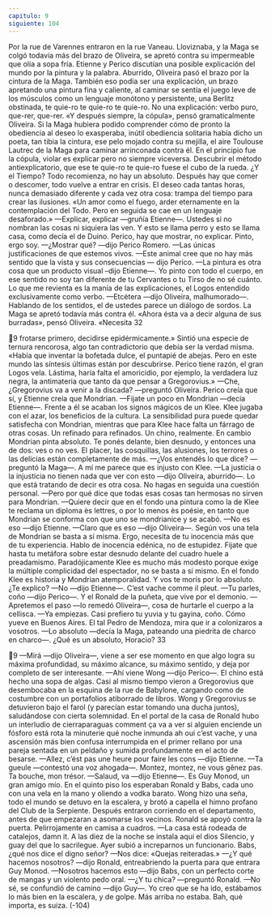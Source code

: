 ```yaml
---
capitulo: 9
siguiente: 104
---
```


Por la rue de Varennes entraron en la rue Vaneau. Lloviznaba, y la Maga se
colgó todavía más del brazo de Oliveira, se apretó contra su impermeable que
olía a sopa fría. Etienne y Perico discutían una posible explicación del mundo por
la pintura y la palabra. Aburrido, Oliveira pasó el brazo por la cintura de la
Maga. También eso podía ser una explicación, un brazo apretando una pintura
fina y caliente, al caminar se sentía el juego leve de los músculos como un
lenguaje monótono y persistente, una Berlitz obstinada, te quie-ro te quie-ro te
quie-ro. No una explicación: verbo puro, que-rer, que-rer. «Y después siempre, la
cópula», pensó gramaticalmente Oliveira. Si la Maga hubiera podido
comprender cómo de pronto la obediencia al deseo lo exasperaba, inútil
obediencia solitaria había dicho un poeta, tan tibia la cintura, ese pelo mojado
contra su mejilla, el aire Toulouse Lautrec de la Maga para caminar arrinconada
contra él. En el principio fue la cópula, violar es explicar pero no siempre
viceversa. Descubrir el método antiexplicatorio, que ese te quie-ro te quie-ro
fuese el cubo de la rueda. ¿Y el Tiempo? Todo recomienza, no hay un absoluto.
Después hay que comer o descomer, todo vuelve a entrar en crisis. El deseo cada
tantas horas, nunca demasiado diferente y cada vez otra cosa: trampa del tiempo
para crear las ilusiones. «Un amor como el fuego, arder eternamente en la
contemplación del Todo. Pero en seguida se cae en un lenguaje desaforado.»
—Explicar, explicar —gruñía Etienne—. Ustedes si no nombran las cosas ni
siquiera las ven. Y esto se llama perro y esto se llama casa, como decía el de
Duino. Perico, hay que mostrar, no explicar. Pinto, ergo soy.
—¿Mostrar qué? —dijo Perico Romero.
—Las únicas justificaciones de que estemos vivos.
—Este animal cree que no hay más sentido que la vista y sus consecuencias —
dijo Perico.
—La pintura es otra cosa que un producto visual –dijo Etienne—. Yo pinto
con todo el cuerpo, en ese sentido no soy tan diferente de tu Cervantes o tu Tirso
de no sé cuánto. Lo que me revienta es la manía de las explicaciones, el Logos
entendido exclusivamente como verbo.
—Etcétera —dijo Oliveira, malhumorado—. Hablando de los sentidos, el de
ustedes parece un diálogo de sordos. La Maga se apretó todavía más contra él.
«Ahora ésta va a decir alguna de sus burradas», pensó Oliveira. «Necesita
32

9
frotarse primero, decidirse epidérmicamente.» Sintió una especie de ternura
rencorosa, algo tan contradictorio que debía ser la verdad misma. «Había que
inventar la bofetada dulce, el puntapié de abejas. Pero en este mundo las síntesis
últimas están por descubrirse. Perico tiene razón, el gran Logos vela. Lástima,
haría falta el amoricidio, por ejemplo, la verdadera luz negra, la antimateria que
tanto da que pensar a Gregorovius.»
—Che, ¿Gregorovius va a venir a la discada? —preguntó Oliveira.
Perico creía que sí, y Etienne creía que Mondrian.
—Fijate un poco en Mondrian —decía Etienne—. Frente a él se acaban los
signos mágicos de un Klee. Klee jugaba con el azar, los beneficios de la cultura.
La sensibilidad pura puede quedar satisfecha con Mondrian, mientras que para
Klee hace falta un fárrago de otras cosas. Un refinado para refinados. Un chino,
realmente. En cambio Mondrian pinta absoluto. Te ponés delante, bien desnudo,
y entonces una de dos: ves o no ves. El placer, las cosquillas, las alusiones, los
terrores o las delicias están completamente de más.
—¿Vos entendés lo que dice? —preguntó la Maga—. A mí me parece que es
injusto con Klee.
—La justicia o la injusticia no tienen nada que ver con esto —dijo Oliveira,
aburrido—. Lo que está tratando de decir es otra cosa. No hagas en seguida una
cuestión personal.
—Pero por qué dice que todas esas cosas tan hermosas no sirven para
Mondrian.
—Quiere decir que en el fondo una pintura como la de Klee te reclama un
diploma ès lettres, o por lo menos ès poésie, en tanto que Mondrian se conforma
con que uno se mondrianice y se acabó.
—No es eso —dijo Etienne.
—Claro que es eso —dijo Oliveira—. Según vos una tela de Mondrian se basta
a sí misma. Ergo, necesita de tu inocencia más que de tu experiencia. Hablo de
inocencia edénica, no de estupidez. Fijate que hasta tu metáfora sobre estar
desnudo delante del cuadro huele a preadamismo. Paradójicamente Klee es
mucho más modesto porque exige la múltiple complicidad del espectador, no se
basta a sí mismo. En el fondo Klee es historia y Mondrian atemporalidad. Y vos
te morís por lo absoluto. ¿Te explico?
—No —dijo Etienne—. C’est vache comme il pleut.
—Tu parles, coño —dijo Perico—. Y el Ronald de la puñeta, que vive por el
demonio.
—Apretemos el paso —lo remedó Oliveira—, cosa de hurtarle el cuerpo a la
cellisca.
—Ya empiezas. Casi prefiero tu yuvia y tu gayina, coño. Cómo yueve en
Buenos Aires. El tal Pedro de Mendoza, mira que ir a colonizaros a vosotros.
—Lo absoluto —decía la Maga, pateando una piedrita de charco en charco—.
¿Qué es un absoluto, Horacio?
33

9
—Mirá —dijo Oliveira—, viene a ser ese momento en que algo logra su
máxima profundidad, su máximo alcance, su máximo sentido, y deja por
completo de ser interesante.
—Ahí viene Wong —dijo Perico—. El chino está hecho una sopa de algas.
Casi al mismo tiempo vieron a Gregorovius que desembocaba en la esquina
de la rue de Babylone, cargando como de costumbre con un portafolios
atiborrado de libros. Wong y Gregorovius se detuvieron bajo el farol (y parecían
estar tomando una ducha juntos), saludándose con cierta solemnidad. En el
portal de la casa de Ronald hubo un interludio de cierraparaguas comment ça va
a ver si alguien enciende un fósforo está rota la minuterie qué noche inmunda ah
oui c’est vache, y una ascensión más bien confusa interrumpida en el primer
rellano por una pareja sentada en un peldaño y sumida profundamente en el
acto de besarse.
—Allez, c’ést pas une heure pour faire les cons —dijo Etienne.
—Ta gueule —contestó una voz ahogada—. Montez, montez, ne vous gênez
pas. Ta bouche, mon trésor.
—Salaud, va —dijo Etienne—. Es Guy Monod, un gran amigo mío.
En el quinto piso los esperaban Ronald y Babs, cada uno con una vela en la
mano y oliendo a vodka barato. Wong hizo una seña, todo el mundo se detuvo
en la escalera, y brotó a capella el himno profano del Club de la Serpiente.
Después entraron corriendo en el departamento, antes de que empezaran a
asomarse los vecinos.
Ronald se apoyó contra la puerta. Pelirrojamente en camisa a cuadros.
—La casa está rodeada de catalejos, damn it. A las diez de la noche se instala
aquí el dios Silencio, y guay del que lo sacrilegue. Ayer subió a increparnos un
funcionario. Babs, ¿qué nos dice el digno señor?
—Nos dice: «Quejas reiteradas.»
—¿Y qué hacemos nosotros? —dijo Ronald, entreabriendo la puerta para que
entrara Guy Monod.
—Nosotros hacemos esto —dijo Babs, con un perfecto corte de mangas y un
violento pedo oral.
—¿Y tu chica? —preguntó Ronald.
—No sé, se confundió de camino —dijo Guy—. Yo creo que se ha ido,
estábamos lo más bien en la escalera, y de golpe. Más arriba no estaba. Bah, qué
importa, es suiza.
(-104)
